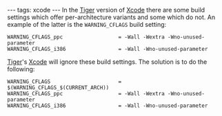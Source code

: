---
tags: xcode
---
In the [[Tiger]] version of [[Xcode]] there are some build settings which offer per-architecture variants and some which do not. An example of the latter is the <tt>WARNING_CFLAGS</tt> build setting:

<pre>WARNING_CFLAGS_ppc                  = -Wall -Wextra -Wno-unused-parameter
WARNING_CFLAGS_i386                 = -Wall -Wno-unused-parameter</pre>

[[Tiger]]'s [[Xcode]] will ignore these build settings. The solution is to do the following:

<pre>WARNING_CFLAGS                      = $(WARNING_CFLAGS_$(CURRENT_ARCH))
WARNING_CFLAGS_ppc                  = -Wall -Wextra -Wno-unused-parameter
WARNING_CFLAGS_i386                 = -Wall -Wno-unused-parameter</pre>
